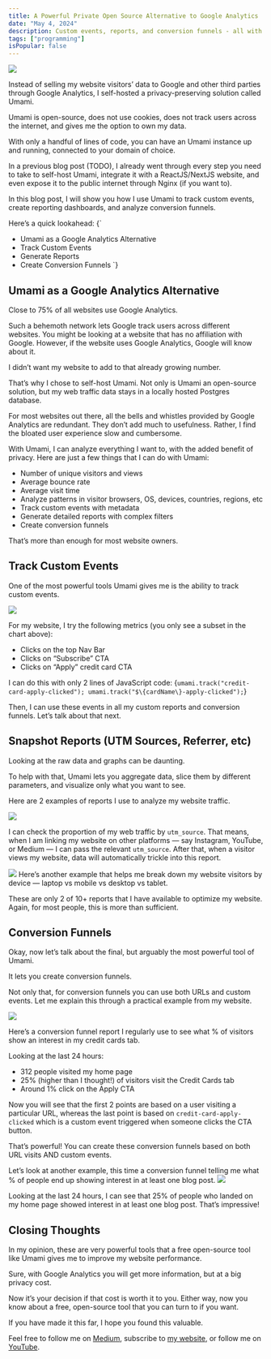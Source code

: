 ```yaml
---
title: A Powerful Private Open Source Alternative to Google Analytics
date: "May 4, 2024"
description: Custom events, reports, and conversion funnels - all with more privacy baked in.
tags: ["programming"]
isPopular: false
---
```

![](/public/umami-dashboard-1.png)

Instead of selling my website visitors’ data to Google and other third parties through Google Analytics, I self-hosted a privacy-preserving solution called Umami.

Umami is open-source, does not use cookies, does not track users across the internet, and gives me the option to own my data.

With only a handful of lines of code, you can have an Umami instance up and running, connected to your domain of choice. 

In a previous blog post (TODO), I already went through every step you need to take to self-host Umami, integrate it with a ReactJS/NextJS website, and even expose it to the public internet through Nginx (if you want to).

In this blog post, I will show you how I use Umami to track custom events, create reporting dashboards, and analyze conversion funnels.

Here’s a quick lookahead:
<SyntaxHighlighter language="plaintext">
  {`
- Umami as a Google Analytics Alternative
- Track Custom Events
- Generate Reports
- Create Conversion Funnels
  `}
</SyntaxHighlighter>


## Umami as a Google Analytics Alternative
Close to 75% of all websites use Google Analytics. 

Such a behemoth network lets Google track users across different websites. You might be looking at a website that has no affiliation with Google. However, if the website uses Google Analytics, Google will know about it. 

I didn’t want my website to add to that already growing number. 

That’s why I chose to self-host Umami. Not only is Umami an open-source solution, but my web traffic data stays in a locally hosted Postgres database. 

For most websites out there, all the bells and whistles provided by Google Analytics are redundant. They don’t add much to usefulness. Rather, I find the bloated user experience slow and cumbersome. 

With Umami, I can analyze everything I want to, with the added benefit of privacy. Here are just a few things that I can do with Umami:
- Number of unique visitors and views
- Average bounce rate
- Average visit time
- Analyze patterns in visitor browsers, OS, devices, countries, regions, etc
- Track custom events with metadata
- Generate detailed reports with complex filters
- Create conversion funnels

That’s more than enough for most website owners. 
## Track Custom Events
One of the most powerful tools Umami gives me is the ability to track custom events. 

![](https://ds0fmzhunbzyk.cloudfront.net/umami-dashboard-1.png)

For my website, I try the following metrics (you only see a subset in the chart above):
- Clicks on the top Nav Bar
- Clicks on “Subscribe” CTA
- Clicks on “Apply” credit card CTA

I can do this with only 2 lines of JavaScript code:
<SyntaxHighlighter language="javascript">
  {`
umami.track("credit-card-apply-clicked");
umami.track("$\{cardName\}-apply-clicked");
  `}
</SyntaxHighlighter>

Then, I can use these events in all my custom reports and conversion funnels. Let’s talk about that next.
## Snapshot Reports (UTM Sources, Referrer, etc)
Looking at the raw data and graphs can be daunting. 

To help with that, Umami lets you aggregate data, slice them by different parameters, and visualize only what you want to see. 

Here are 2 examples of reports I use to analyze my website traffic. 

![](https://ds0fmzhunbzyk.cloudfront.net/umami-dashboard-2.png)

I can check the proportion of my web traffic by `utm_source`. That means, when I am linking my website on other platforms — say Instagram, YouTube, or Medium — I can pass the relevant `utm_source`. After that, when a visitor views my website, data will automatically trickle into this report.

![](https://ds0fmzhunbzyk.cloudfront.net/umami-dashboard-3.png)
Here’s another example that helps me break down my website visitors by device — laptop vs mobile vs desktop vs tablet. 

These are only 2 of 10+ reports that I have available to optimize my website. Again, for most people, this is more than sufficient.
## Conversion Funnels
Okay, now let’s talk about the final, but arguably the most powerful tool of Umami. 

It lets you create conversion funnels. 

Not only that, for conversion funnels you can use both URLs and custom events. Let me explain this through a practical example from my website.

![](https://ds0fmzhunbzyk.cloudfront.net/umami-dashboard-4.png)

Here’s a conversion funnel report I regularly use to see what % of visitors show an interest in my credit cards tab. 

Looking at the last 24 hours:
- 312 people visited my home page
- 25% (higher than I thought!) of visitors visit the Credit Cards tab
- Around 1% click on the Apply CTA

Now you will see that the first 2 points are based on a user visiting a particular URL, whereas the last point is based on `credit-card-apply-clicked` which is a custom event triggered when someone clicks the CTA button. 

That’s powerful! You can create these conversion funnels based on both URL visits AND custom events. 

Let’s look at another example, this time a conversion funnel telling me what % of people end up showing interest in at least one blog post.
![](https://ds0fmzhunbzyk.cloudfront.net/umami-dashboard-5.png)

Looking at the last 24 hours, I can see that 25% of people who landed on my home page showed interest in at least one blog post. That’s impressive!

## Closing Thoughts
In my opinion, these are very powerful tools that a free open-source tool like Umami gives me to improve my website performance. 

Sure, with Google Analytics you will get more information, but at a big privacy cost. 

Now it’s your decision if that cost is worth it to you. Either way, now you know about a free, open-source tool that you can turn to if you want.

If you have made it this far, I hope you found this valuable. 

Feel free to follow me on [Medium](https://medium.com/@irtizahafiz), subscribe to [my website](https://irtizahafiz.com/newsletter), or follow me on [YouTube](https://www.youtube.com/channel/UCDankIVMXJEkhtjv5yLSN4g).

 